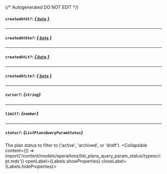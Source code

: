{/* Autogenerated DO NOT EDIT  */}

##### `createdAtGt?`: [*{ `Date` }*](https://developer.mozilla.org/en-US/docs/Web/JavaScript/Reference/Global_Objects/Date)

---
##### `createdAtGte?`: [*{ `Date` }*](https://developer.mozilla.org/en-US/docs/Web/JavaScript/Reference/Global_Objects/Date)

---
##### `createdAtLt?`: [*{ `Date` }*](https://developer.mozilla.org/en-US/docs/Web/JavaScript/Reference/Global_Objects/Date)

---
##### `createdAtLte?`: [*{ `Date` }*](https://developer.mozilla.org/en-US/docs/Web/JavaScript/Reference/Global_Objects/Date)

---
##### `cursor?`: *{`string`}*

---
##### `limit?`: *{`number`}*

---
##### `status?`: *{`ListPlansQueryParamStatus`}*
The plan status to filter to ('active', 'archived', or 'draft').
<Collapsible content={() => import('/content/models/operations/list_plans_query_param_status/typescript.mdx')} openLabel={Labels.showProperties} closeLabel={Labels.hideProperties}>
</Collapsible>


